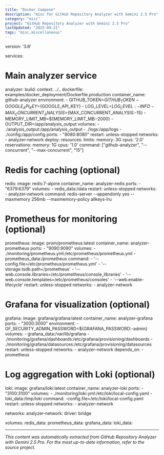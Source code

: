 ```yaml
---
title: "Docker Compose"
description: "misc for GitHub Repository Analyzer with Gemini 2.5 Pro"
category: "misc"
project: "GitHub Repository Analyzer with Gemini 2.5 Pro"
lastUpdated: "2025-09-21"
tags: "misc,miscellaneous"
---
```


version: '3.8'

services:
  # Main analyzer service
  analyzer:
    build:
      context: ../..
      dockerfile: examples/docker_deployment/Dockerfile.production
    container_name: github-analyzer
    environment:
      - GITHUB_TOKEN=${GITHUB_TOKEN}
      - GOOGLE_API_KEY=${GOOGLE_API_KEY}
      - LOG_LEVEL=${LOG_LEVEL:-INFO}
      - MAX_CONCURRENT_ANALYSIS=${MAX_CONCURRENT_ANALYSIS:-15}
      - MEMORY_LIMIT_MB=${MEMORY_LIMIT_MB:-2000}
      - OUTPUT_DIR=/app/analysis_output
    volumes:
      - ./analysis_output:/app/analysis_output
      - ./logs:/app/logs
      - ./config:/app/config
    ports:
      - "8080:8080"
    restart: unless-stopped
    networks:
      - analyzer-network
    deploy:
      resources:
        limits:
          memory: 3G
          cpus: '2.0'
        reservations:
          memory: 1G
          cpus: '1.0'
    command: ["github-analyzer", "--concurrent", "--max-concurrent", "15"]

  # Redis for caching (optional)
  redis:
    image: redis:7-alpine
    container_name: analyzer-redis
    ports:
      - "6379:6379"
    volumes:
      - redis_data:/data
    restart: unless-stopped
    networks:
      - analyzer-network
    command: redis-server --appendonly yes --maxmemory 256mb --maxmemory-policy allkeys-lru

  # Prometheus for monitoring (optional)
  prometheus:
    image: prom/prometheus:latest
    container_name: analyzer-prometheus
    ports:
      - "9090:9090"
    volumes:
      - ./monitoring/prometheus.yml:/etc/prometheus/prometheus.yml
      - prometheus_data:/prometheus
    command:
      - '--config.file=/etc/prometheus/prometheus.yml'
      - '--storage.tsdb.path=/prometheus'
      - '--web.console.libraries=/etc/prometheus/console_libraries'
      - '--web.console.templates=/etc/prometheus/consoles'
      - '--web.enable-lifecycle'
    restart: unless-stopped
    networks:
      - analyzer-network

  # Grafana for visualization (optional)
  grafana:
    image: grafana/grafana:latest
    container_name: analyzer-grafana
    ports:
      - "3000:3000"
    environment:
      - GF_SECURITY_ADMIN_PASSWORD=${GRAFANA_PASSWORD:-admin}
    volumes:
      - grafana_data:/var/lib/grafana
      - ./monitoring/grafana/dashboards:/etc/grafana/provisioning/dashboards
      - ./monitoring/grafana/datasources:/etc/grafana/provisioning/datasources
    restart: unless-stopped
    networks:
      - analyzer-network
    depends_on:
      - prometheus

  # Log aggregation with Loki (optional)
  loki:
    image: grafana/loki:latest
    container_name: analyzer-loki
    ports:
      - "3100:3100"
    volumes:
      - ./monitoring/loki.yml:/etc/loki/local-config.yaml
      - loki_data:/tmp/loki
    command: -config.file=/etc/loki/local-config.yaml
    restart: unless-stopped
    networks:
      - analyzer-network

networks:
  analyzer-network:
    driver: bridge

volumes:
  redis_data:
  prometheus_data:
  grafana_data:
  loki_data:

---
*This content was automatically extracted from GitHub Repository Analyzer with Gemini 2.5 Pro. For the most up-to-date information, refer to the source project.*
